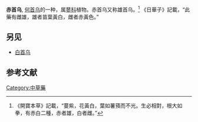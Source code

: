 '''赤首乌''', [[何首乌|何首乌]]的一种，属[[蓼科|蓼科]]植物。赤首乌又称雄首乌。<ref>《開寶本草》記載，“蔓紫，花黃白，葉如薯蕷而不光。生必相對，根大如拳，有赤白二種，赤者雄，白者雌。”</ref> 《日華子》記載，“此藥有雌雄，雄者苗葉黃白，雌者赤黃色。”

==另见==
*[[白首乌|白首乌]]

==参考文献==
{{reflist|2}}

{{植物小作品}}

[[Category:中草藥|Category:中草藥]]